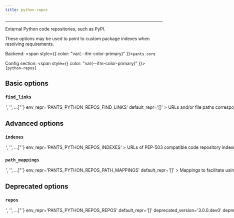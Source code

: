 ```yaml
---
title: python-repos
---
```



---

External Python code repositories, such as PyPI.

These options may be used to point to custom package indexes when resolving requirements.

Backend: <span style={{ color: "var(--ifm-color-primary)" }}>`pants.core`</span>

Config section: <span style={{ color: "var(--ifm-color-primary)" }}>`[python-repos]`</span>

## Basic options

<span className={styles.options}>

### `find_links`

<Option
  cli_repr={`--python-repos-find-links="['<str>', '<str>', ...]"`}
  env_repr='PANTS_PYTHON_REPOS_FIND_LINKS'
  default_repr='[]'
>
  

URLs and/or file paths corresponding to pip's `--find-links` option.

Per [pip's documentation](https\://pip.pypa.io/en/stable/cli/pip_wheel/?highlight=find%20links#cmdoption-f), URLs should be to HTML files with links to `.whl` and/or sdist files. Local paths must be absolute, and can either be to an HTML file with links or to a directory with `.whl` and/or sdist files, e.g. `file\:///Users/pantsbuild/prebuilt_wheels`.

For local paths, you may want to use the option `[python-repos].path_mappings`.

</Option>


## Advanced options

### `indexes`

<Option
  cli_repr={`--python-repos-indexes="['<str>', '<str>', ...]"`}
  env_repr='PANTS_PYTHON_REPOS_INDEXES'
>
  

URLs of [PEP-503 compatible](https\://peps.python.org/pep-0503/) code repository indexes to look for requirements.

If set to an empty list, then Pex will use no indexes (meaning it will not use PyPI).

</Option>


### `path_mappings`

<Option
  cli_repr={`--python-repos-path-mappings="['<str>', '<str>', ...]"`}
  env_repr='PANTS_PYTHON_REPOS_PATH_MAPPINGS'
  default_repr='[]'
>
  

Mappings to facilitate using local Python requirements when the absolute file paths are different on different users' machines. For example, the path `file\:///Users/pantsbuild/prebuilt_wheels/django-3.1.1-py3-none-any.whl` could become `file\://$\{WHEELS_DIR}/django-3.1.1-py3-none-any.whl`, where each user can configure what `WHEELS_DIR` points to on their machine.

Expects values in the form `NAME|PATH`, e.g. `WHEELS_DIR|/Users/pantsbuild/prebuilt_wheels`. You can specify multiple entries in the list.

This feature is intended to be used with `[python-repos].find_links`, rather than PEP 440 direct reference requirements (see [Third-party dependencies](doc\:python-third-party-dependencies#local-requirements). `[python-repos].find_links` must be configured to a valid absolute path for the current machine.

Tip\: you can avoid each user needing to manually configure this option and `[python-repos].find_links` by using a common file location, along with Pants's interpolation support ([Options](doc\:options#config-file-interpolation). For example, in `pants.toml`, you could set both options to `%(buildroot)s/python_wheels` to point to the directory `python_wheels` in the root of your repository; or, use the path `%(env.HOME)s/pants_wheels` for the path `~/pants_wheels`. If you are not able to use a common path like this, then we recommend setting that each user set these options via a `.pants.rc` file ([Options](doc\:options#pantsrc-file).

Note\: Only takes effect if using Pex lockfiles, i.e. using the `generate-lockfiles` goal.

</Option>


## Deprecated options

### `repos`

<Option
  cli_repr={`--python-repos-repos="['<str>', '<str>', ...]"`}
  env_repr='PANTS_PYTHON_REPOS_REPOS'
  default_repr='[]'
  deprecated_version='3.0.0.dev0'
  deprecated_hint='A deprecated alias for `[python-repos].find_links`.'
>
  

URLs of code repositories to look for requirements. In Pip and Pex, this option corresponds to the `--find-links` option.

</Option>


</span>